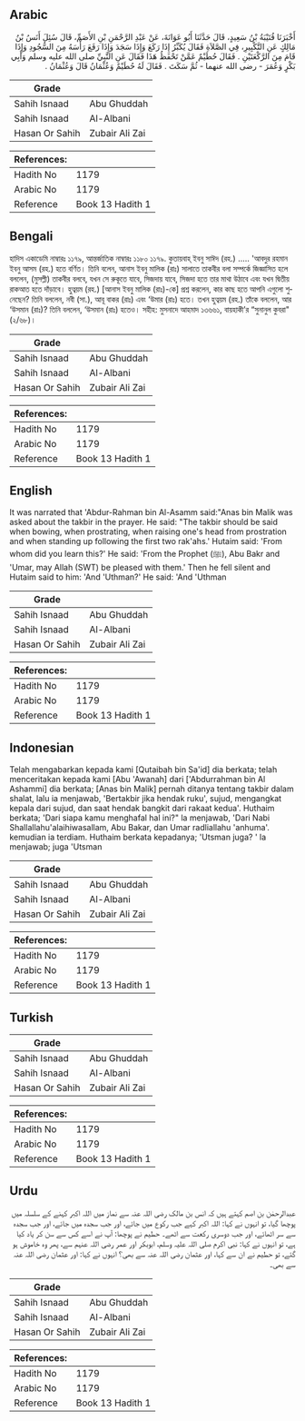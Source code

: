 ## Arabic


<div dir="rtl" lang="ar" style={{fontSize:'larger',backgroundColor:'#f8f9fa',padding:20}}>
أَخْبَرَنَا قُتَيْبَةُ بْنُ سَعِيدٍ، قَالَ حَدَّثَنَا أَبُو عَوَانَةَ، عَنْ عَبْدِ الرَّحْمَنِ بْنِ الأَصَمِّ، قَالَ سُئِلَ أَنَسُ بْنُ مَالِكٍ عَنِ التَّكْبِيرِ، فِي الصَّلاَةِ فَقَالَ يُكَبِّرُ إِذَا رَكَعَ وَإِذَا سَجَدَ وَإِذَا رَفَعَ رَأْسَهُ مِنَ السُّجُودِ وَإِذَا قَامَ مِنَ الرَّكْعَتَيْنِ ‏.‏ فَقَالَ حُطَيْمٌ عَمَّنْ تَحْفَظُ هَذَا فَقَالَ عَنِ النَّبِيِّ صلى الله عليه وسلم وَأَبِي بَكْرٍ وَعُمَرَ - رضى الله عنهما - ثُمَّ سَكَتَ ‏.‏ فَقَالَ لَهُ حُطَيْمٌ وَعُثْمَانُ قَالَ وَعُثْمَانُ ‏.‏
</div>
<div style={{backgroundColor:'#f8f9fa',padding:20, marginBottom: 10}}><table> <thead> <tr> <th>Grade</th> <th></th> </tr> </thead> <tbody> <tr><td>Sahih Isnaad</td><td>Abu Ghuddah</td></tr><tr><td>Sahih Isnaad</td><td>Al-Albani</td></tr><tr><td>Hasan Or Sahih</td><td>Zubair Ali Zai</td></tr></tbody></table><table> <thead> <tr> <th>References:</th> <th></th> </tr> </thead> <tbody><tr><td>Hadith No</td><td>1179</td></tr><tr><td>Arabic No</td><td>1179</td></tr><tr><td>Reference</td><td>Book 13 Hadith 1</td></tr></tbody></table></div>

## Bengali


<div dir="ltr" lang="bn" style={{fontSize:'larger',backgroundColor:'#f8f9fa',padding:20}}>
হাদিস একাডেমি নাম্বারঃ ১১৭৯, আন্তর্জাতিক নাম্বারঃ ১১৮০ ১১৭৯. কুতায়বাহ্ ইবনু সাঈদ (রহ.) ..... 'আবদুর রহমান ইবনু আসম (রহ.) হতে বর্ণিত। তিনি বলেন, আনাস ইবনু মালিক (রাঃ) সালাতে তাকবীর বলা সম্পর্কে জিজ্ঞাসিত হলে বললেন, (মুসল্লী) তাকবীর বলবে, যখন সে রুকূতে যাবে, সিজদায় যাবে, সিজদা হতে তার মাথা উঠাবে এবং যখন দ্বিতীয় রাকআত হতে দাঁড়াবে। হুত্বয়ম (রহ.) [আনাস ইবনু মালিক (রাঃ)-কে] প্রশ্ন করলেন, কার কাছ হতে আপনি এগুলো শুনেছেন? তিনি বললেন, নবী (সা.), আবূ বাকর (রাঃ) এবং ‘উমার (রাঃ) হতে। তখন হুত্বয়ম (রহ.) তাঁকে বললেন, আর ‘উসমান (রাঃ)? তিনি বললেন, ‘উসমান (রাঃ) হতেও। সহীহ: মুসনাদে আহমাদ ১৩৬৬১, বায়হাকী’র “সুনানুল কুবরা" (২/৬৮)।
</div>
<div style={{backgroundColor:'#f8f9fa',padding:20, marginBottom: 10}}><table> <thead> <tr> <th>Grade</th> <th></th> </tr> </thead> <tbody> <tr><td>Sahih Isnaad</td><td>Abu Ghuddah</td></tr><tr><td>Sahih Isnaad</td><td>Al-Albani</td></tr><tr><td>Hasan Or Sahih</td><td>Zubair Ali Zai</td></tr></tbody></table><table> <thead> <tr> <th>References:</th> <th></th> </tr> </thead> <tbody><tr><td>Hadith No</td><td>1179</td></tr><tr><td>Arabic No</td><td>1179</td></tr><tr><td>Reference</td><td>Book 13 Hadith 1</td></tr></tbody></table></div>

## English


<div dir="ltr" lang="en" style={{fontSize:'larger',backgroundColor:'#f8f9fa',padding:20}}>
It was narrated that 'Abdur-Rahman bin Al-Asamm said:"Anas bin Malik was asked about the takbir in the prayer. He said: "The takbir should be said when bowing, when prostrating, when raising one's head from prostration and when standing up following the first two rak'ahs.' Hutaim said: 'From whom did you learn this?' He said: 'From the Prophet (ﷺ), Abu Bakr and 'Umar, may Allah (SWT) be pleased with them.' Then he fell silent and Hutaim said to him: 'And 'Uthman?' He said: 'And 'Uthman
</div>
<div style={{backgroundColor:'#f8f9fa',padding:20, marginBottom: 10}}><table> <thead> <tr> <th>Grade</th> <th></th> </tr> </thead> <tbody> <tr><td>Sahih Isnaad</td><td>Abu Ghuddah</td></tr><tr><td>Sahih Isnaad</td><td>Al-Albani</td></tr><tr><td>Hasan Or Sahih</td><td>Zubair Ali Zai</td></tr></tbody></table><table> <thead> <tr> <th>References:</th> <th></th> </tr> </thead> <tbody><tr><td>Hadith No</td><td>1179</td></tr><tr><td>Arabic No</td><td>1179</td></tr><tr><td>Reference</td><td>Book 13 Hadith 1</td></tr></tbody></table></div>

## Indonesian


<div dir="ltr" lang="id" style={{fontSize:'larger',backgroundColor:'#f8f9fa',padding:20}}>
Telah mengabarkan kepada kami [Qutaibah bin Sa'id] dia berkata; telah menceritakan kepada kami [Abu 'Awanah] dari ['Abdurrahman bin Al Ashammi] dia berkata; [Anas bin Malik] pernah ditanya tentang takbir dalam shalat, lalu ia menjawab, 'Bertakbir jika hendak ruku', sujud, mengangkat kepala dari sujud, dan saat hendak bangkit dari rakaat kedua'. Huthaim berkata; 'Dari siapa kamu menghafal hal ini?" la menjawab, 'Dari Nabi Shallallahu'alaihiwasallam, Abu Bakar, dan Umar radliallahu 'anhuma'. kemudian ia terdiam. Huthaim berkata kepadanya; 'Utsman juga? ' la menjawab; juga 'Utsman
</div>
<div style={{backgroundColor:'#f8f9fa',padding:20, marginBottom: 10}}><table> <thead> <tr> <th>Grade</th> <th></th> </tr> </thead> <tbody> <tr><td>Sahih Isnaad</td><td>Abu Ghuddah</td></tr><tr><td>Sahih Isnaad</td><td>Al-Albani</td></tr><tr><td>Hasan Or Sahih</td><td>Zubair Ali Zai</td></tr></tbody></table><table> <thead> <tr> <th>References:</th> <th></th> </tr> </thead> <tbody><tr><td>Hadith No</td><td>1179</td></tr><tr><td>Arabic No</td><td>1179</td></tr><tr><td>Reference</td><td>Book 13 Hadith 1</td></tr></tbody></table></div>

## Turkish


<div dir="ltr" lang="tr" style={{fontSize:'larger',backgroundColor:'#f8f9fa',padding:20}}>

</div>
<div style={{backgroundColor:'#f8f9fa',padding:20, marginBottom: 10}}><table> <thead> <tr> <th>Grade</th> <th></th> </tr> </thead> <tbody> <tr><td>Sahih Isnaad</td><td>Abu Ghuddah</td></tr><tr><td>Sahih Isnaad</td><td>Al-Albani</td></tr><tr><td>Hasan Or Sahih</td><td>Zubair Ali Zai</td></tr></tbody></table><table> <thead> <tr> <th>References:</th> <th></th> </tr> </thead> <tbody><tr><td>Hadith No</td><td>1179</td></tr><tr><td>Arabic No</td><td>1179</td></tr><tr><td>Reference</td><td>Book 13 Hadith 1</td></tr></tbody></table></div>

## Urdu


<div dir="rtl" lang="ur" style={{fontSize:'larger',backgroundColor:'#f8f9fa',padding:20}}>
عبدالرحمٰن بن اصم کہتے ہیں کہ انس بن مالک رضی اللہ عنہ سے نماز میں اللہ اکبر کہنے کے سلسلہ میں پوچھا گیا، تو انہوں نے کہا: اللہ اکبر کہے جب رکوع میں جائے، اور جب سجدہ میں جائے، اور جب سجدہ سے سر اٹھائے، اور جب دوسری رکعت سے اٹھے۔ حطیم نے پوچھا: آپ نے اسے کس سے سن کر یاد کیا ہے، تو انہوں نے کہا: نبی اکرم صلی اللہ علیہ وسلم، ابوبکر اور عمر رضی اللہ عنہم سے، پھر وہ خاموش ہو گئے، تو حطیم نے ان سے کہا، اور عثمان رضی اللہ عنہ سے بھی؟ انہوں نے کہا: اور عثمان رضی اللہ عنہ سے بھی۔
</div>
<div style={{backgroundColor:'#f8f9fa',padding:20, marginBottom: 10}}><table> <thead> <tr> <th>Grade</th> <th></th> </tr> </thead> <tbody> <tr><td>Sahih Isnaad</td><td>Abu Ghuddah</td></tr><tr><td>Sahih Isnaad</td><td>Al-Albani</td></tr><tr><td>Hasan Or Sahih</td><td>Zubair Ali Zai</td></tr></tbody></table><table> <thead> <tr> <th>References:</th> <th></th> </tr> </thead> <tbody><tr><td>Hadith No</td><td>1179</td></tr><tr><td>Arabic No</td><td>1179</td></tr><tr><td>Reference</td><td>Book 13 Hadith 1</td></tr></tbody></table></div>